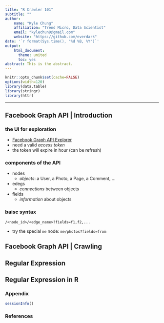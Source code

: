 ```yaml
---
title: "R Crawler 101"
subtitle: ""
author: 
    name: "Kyle Chung"
    affiliation: "Trend Micro, Data Scientist"
    email: "kylechun9@gmail.com"
    website: "https://github.com/everdark"
date: '`r format(Sys.time(), "%d %B, %Y")`'
output: 
    html_document:
      theme: united
      toc: yes
abstract: This is the abstract.
---
```


```r
knitr::opts_chunk$set(cache=FALSE)
options(width=120)
library(data.table)
library(stringr)
library(httr)
```

----------------------
## Facebook Graph API | Introduction
### the UI for exploration
+ [Facebook Graph API Explorer](https://developers.facebook.com/tools/explorer)
+ need a valid *access token*
+ the token will expire in hour (can be refresh)

### components of the API
+ nodes
    + *objects*: a User, a Photo, a Page, a Comment, ...
+ edegs
    + *connections* between objects
+ fields
    + *information* about objects

### baisc syntax
`/<node_id>/<edge_name>?fields=f1,f2,...`

+ try the special `me` node: `me/photos?fields=from`

## Facebook Graph API | Crawling
## Regular Expression
## Regular Expression in R


### Appendix

```r
sessionInfo()
```


### References


